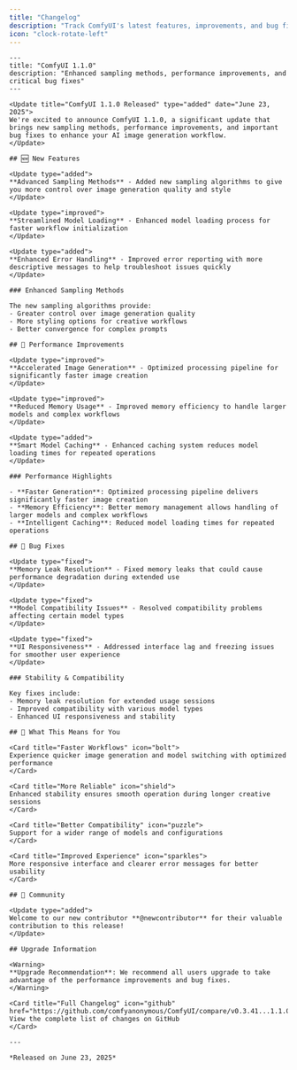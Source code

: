 ```yaml
---
title: "Changelog"
description: "Track ComfyUI's latest features, improvements, and bug fixes"
icon: "clock-rotate-left"
---
```


```mdx
---
title: "ComfyUI 1.1.0"
description: "Enhanced sampling methods, performance improvements, and critical bug fixes"
---

<Update title="ComfyUI 1.1.0 Released" type="added" date="June 23, 2025">
We're excited to announce ComfyUI 1.1.0, a significant update that brings new sampling methods, performance improvements, and important bug fixes to enhance your AI image generation workflow.
</Update>

## 🆕 New Features

<Update type="added">
**Advanced Sampling Methods** - Added new sampling algorithms to give you more control over image generation quality and style
</Update>

<Update type="improved">
**Streamlined Model Loading** - Enhanced model loading process for faster workflow initialization
</Update>

<Update type="added">
**Enhanced Error Handling** - Improved error reporting with more descriptive messages to help troubleshoot issues quickly
</Update>

### Enhanced Sampling Methods

The new sampling algorithms provide:
- Greater control over image generation quality
- More styling options for creative workflows
- Better convergence for complex prompts

## 🚀 Performance Improvements

<Update type="improved">
**Accelerated Image Generation** - Optimized processing pipeline for significantly faster image creation
</Update>

<Update type="improved">
**Reduced Memory Usage** - Improved memory efficiency to handle larger models and complex workflows
</Update>

<Update type="added">
**Smart Model Caching** - Enhanced caching system reduces model loading times for repeated operations
</Update>

### Performance Highlights

- **Faster Generation**: Optimized processing pipeline delivers significantly faster image creation
- **Memory Efficiency**: Better memory management allows handling of larger models and complex workflows
- **Intelligent Caching**: Reduced model loading times for repeated operations

## 🐛 Bug Fixes

<Update type="fixed">
**Memory Leak Resolution** - Fixed memory leaks that could cause performance degradation during extended use
</Update>

<Update type="fixed">
**Model Compatibility Issues** - Resolved compatibility problems affecting certain model types
</Update>

<Update type="fixed">
**UI Responsiveness** - Addressed interface lag and freezing issues for smoother user experience
</Update>

### Stability & Compatibility

Key fixes include:
- Memory leak resolution for extended usage sessions
- Improved compatibility with various model types
- Enhanced UI responsiveness and stability

## 🎯 What This Means for You

<Card title="Faster Workflows" icon="bolt">
Experience quicker image generation and model switching with optimized performance
</Card>

<Card title="More Reliable" icon="shield">
Enhanced stability ensures smooth operation during longer creative sessions
</Card>

<Card title="Better Compatibility" icon="puzzle">
Support for a wider range of models and configurations
</Card>

<Card title="Improved Experience" icon="sparkles">
More responsive interface and clearer error messages for better usability
</Card>

## 🤝 Community

<Update type="added">
Welcome to our new contributor **@newcontributor** for their valuable contribution to this release!
</Update>

## Upgrade Information

<Warning>
**Upgrade Recommendation**: We recommend all users upgrade to take advantage of the performance improvements and bug fixes.
</Warning>

<Card title="Full Changelog" icon="github" href="https://github.com/comfyanonymous/ComfyUI/compare/v0.3.41...1.1.0">
View the complete list of changes on GitHub
</Card>

---

*Released on June 23, 2025*
```

